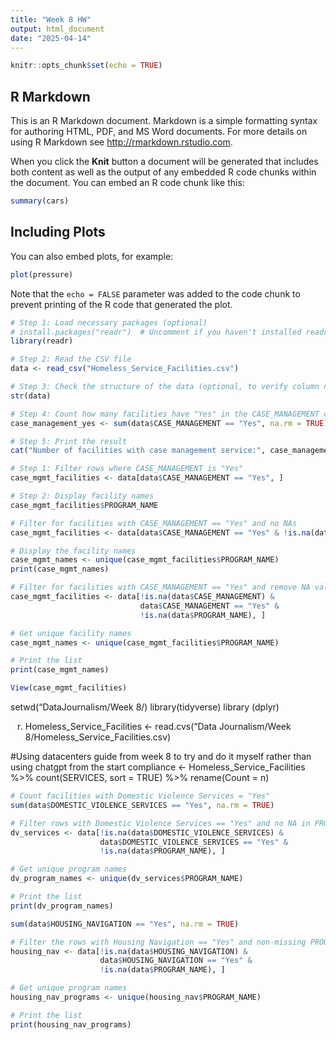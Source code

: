 ```yaml
---
title: "Week 8 HW"
output: html_document
date: "2025-04-14"
---
```


```r
knitr::opts_chunk$set(echo = TRUE)
```

## R Markdown

This is an R Markdown document. Markdown is a simple formatting syntax for authoring HTML, PDF, and MS Word documents. For more details on using R Markdown see <http://rmarkdown.rstudio.com>.

When you click the **Knit** button a document will be generated that includes both content as well as the output of any embedded R code chunks within the document. You can embed an R code chunk like this:

```r
summary(cars)
```

## Including Plots

You can also embed plots, for example:

```r
plot(pressure)
```

Note that the `echo = FALSE` parameter was added to the code chunk to prevent printing of the R code that generated the plot.

```r
# Step 1: Load necessary packages (optional)
# install.packages("readr")  # Uncomment if you haven't installed readr
library(readr)

# Step 2: Read the CSV file
data <- read_csv("Homeless_Service_Facilities.csv")

# Step 3: Check the structure of the data (optional, to verify column names)
str(data)

# Step 4: Count how many facilities have "Yes" in the CASE_MANAGEMENT column
case_management_yes <- sum(data$CASE_MANAGEMENT == "Yes", na.rm = TRUE)

# Step 5: Print the result
cat("Number of facilities with case management service:", case_management_yes, "\n")

```
```r
# Step 1: Filter rows where CASE_MANAGEMENT is "Yes"
case_mgmt_facilities <- data[data$CASE_MANAGEMENT == "Yes", ]

# Step 2: Display facility names
case_mgmt_facilities$PROGRAM_NAME
```
```r
# Filter for facilities with CASE_MANAGEMENT == "Yes" and no NAs
case_mgmt_facilities <- data[data$CASE_MANAGEMENT == "Yes" & !is.na(data$PROGRAM_NAME, ]

# Display the facility names
case_mgmt_names <- unique(case_mgmt_facilities$PROGRAM_NAME)
print(case_mgmt_names)
```
```r
# Filter for facilities with CASE_MANAGEMENT == "Yes" and remove NA values in both columns
case_mgmt_facilities <- data[!is.na(data$CASE_MANAGEMENT) & 
                             data$CASE_MANAGEMENT == "Yes" & 
                             !is.na(data$PROGRAM_NAME), ]

# Get unique facility names
case_mgmt_names <- unique(case_mgmt_facilities$PROGRAM_NAME)

# Print the list
print(case_mgmt_names)
```
```r
View(case_mgmt_facilities)
```

setwd("DataJournalism/Week 8/)
library(tidyverse)
library (dplyr)

(r)
Homeless_Service_Facilities <- read.cvs("Data Journalism/Week 8/Homeless_Service_Facilities.csv)

#Using datacenters guide from week 8 to try and do it myself rather than using chatgpt from the start
compliance <- Homeless_Service_Facilities %>%
  count(SERVICES, sort = TRUE) %>%
  rename(Count = n)
  
```r
# Count facilities with Domestic Violence Services = "Yes"
sum(data$DOMESTIC_VIOLENCE_SERVICES == "Yes", na.rm = TRUE)
```
```r
# Filter rows with Domestic Violence Services == "Yes" and no NA in PROGRAM_NAME
dv_services <- data[!is.na(data$DOMESTIC_VIOLENCE_SERVICES) &
                    data$DOMESTIC_VIOLENCE_SERVICES == "Yes" &
                    !is.na(data$PROGRAM_NAME), ]

# Get unique program names
dv_program_names <- unique(dv_services$PROGRAM_NAME)

# Print the list
print(dv_program_names)

```
```r
sum(data$HOUSING_NAVIGATION == "Yes", na.rm = TRUE)
```
```r
# Filter the rows with Housing Navigation == "Yes" and non-missing PROGRAM_NAME
housing_nav <- data[!is.na(data$HOUSING_NAVIGATION) &
                    data$HOUSING_NAVIGATION == "Yes" &
                    !is.na(data$PROGRAM_NAME), ]

# Get unique program names
housing_nav_programs <- unique(housing_nav$PROGRAM_NAME)

# Print the list
print(housing_nav_programs)
```
```r
```
  
  

